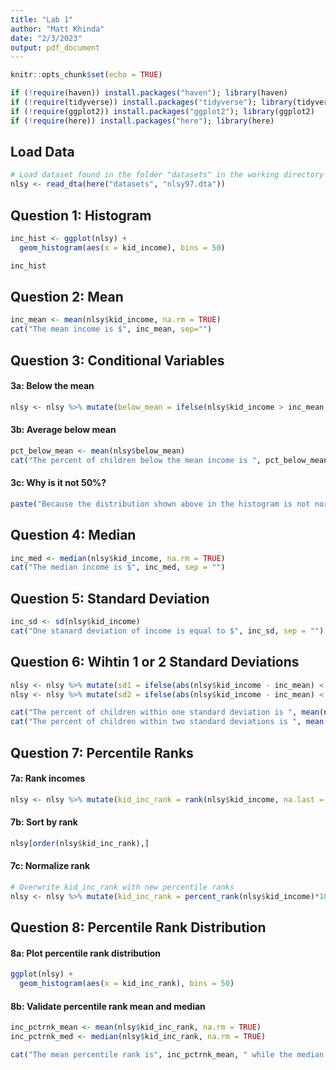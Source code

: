 ```yaml
---
title: "Lab 1"
author: "Matt Khinda"
date: "2/3/2023"
output: pdf_document
---
```


```r
knitr::opts_chunk$set(echo = TRUE)

if (!require(haven)) install.packages("haven"); library(haven)
if (!require(tidyverse)) install.packages("tidyverse"); library(tidyverse)
if (!require(ggplot2)) install.packages("ggplot2"); library(ggplot2)
if (!require(here)) install.packages("here"); library(here)
```

## Load Data

```r
# Load dataset found in the folder "datasets" in the working directory 
nlsy <- read_dta(here("datasets", "nlsy97.dta"))

```

## Question 1: Histogram

```r
inc_hist <- ggplot(nlsy) +
  geom_histogram(aes(x = kid_income), bins = 50)

inc_hist
```

## Question 2: Mean

```r
inc_mean <- mean(nlsy$kid_income, na.rm = TRUE)
cat("The mean income is $", inc_mean, sep="")
```

## Question 3: Conditional Variables

#### 3a: Below the mean
```r
nlsy <- nlsy %>% mutate(below_mean = ifelse(nlsy$kid_income > inc_mean, 0, 1))
```

#### 3b: Average below mean
```r
pct_below_mean <- mean(nlsy$below_mean)
cat("The percent of children below the mean income is ", pct_below_mean*100, "%", sep = "")
```

#### 3c: Why is it not 50%?
```r
paste("Because the distribution shown above in the histogram is not normal")
```

## Question 4: Median

```r
inc_med <- median(nlsy$kid_income, na.rm = TRUE)
cat("The median income is $", inc_med, sep = "")
```

## Question 5: Standard Deviation

```r
inc_sd <- sd(nlsy$kid_income)
cat("One stanard deviation of income is equal to $", inc_sd, sep = "")
```

## Question 6: Wihtin 1 or 2 Standard Deviations

```r
nlsy <- nlsy %>% mutate(sd1 = ifelse(abs(nlsy$kid_income - inc_mean) < inc_sd, 1, 0))
nlsy <- nlsy %>% mutate(sd2 = ifelse(abs(nlsy$kid_income - inc_mean) < inc_sd*2, 1, 0))

cat("The percent of children within one standard deviation is ", mean(nlsy$sd1)*100, "%. ", sep = "")
cat("The percent of children within two standard deviations is ", mean(nlsy$sd2)*100, "%.", sep = "")
```

## Question 7: Percentile Ranks

#### 7a: Rank incomes
```r
nlsy <- nlsy %>% mutate(kid_inc_rank = rank(nlsy$kid_income, na.last = TRUE))
```

#### 7b: Sort by rank
```r
nlsy[order(nlsy$kid_inc_rank),]
```
#### 7c: Normalize rank
```r
# Overwrite kid_inc_rank with new percentile ranks
nlsy <- nlsy %>% mutate(kid_inc_rank = percent_rank(nlsy$kid_income)*100)
```



## Question 8: Percentile Rank Distribution

#### 8a: Plot percentile rank distribution
```r
ggplot(nlsy) +
  geom_histogram(aes(x = kid_inc_rank), bins = 50)
```

#### 8b: Validate percentile rank mean and median
```r
inc_pctrnk_mean <- mean(nlsy$kid_inc_rank, na.rm = TRUE)
inc_pctrnk_med <- median(nlsy$kid_inc_rank, na.rm = TRUE)

cat("The mean percentile rank is", inc_pctrnk_mean, " while the median percentile rank is", inc_pctrnk_med)
```








